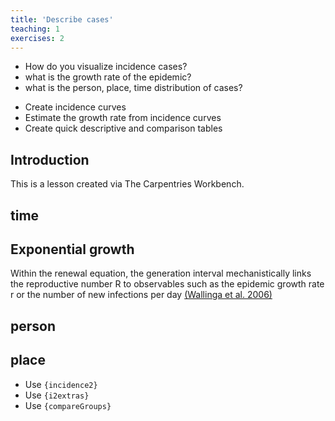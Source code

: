 ```yaml
---
title: 'Describe cases'
teaching: 1
exercises: 2
---
```


:::::::::::::::::::::::::::::::::::::: questions 

- How do you visualize incidence cases?
- what is the growth rate of the epidemic?
- what is the person, place, time distribution of cases?
<!-- - what are the epidemiological characteristics of the infection? -->

::::::::::::::::::::::::::::::::::::::::::::::::

::::::::::::::::::::::::::::::::::::: objectives

- Create incidence curves
- Estimate the growth rate from incidence curves
- Create quick descriptive and comparison tables

::::::::::::::::::::::::::::::::::::::::::::::::

## Introduction

This is a lesson created via The Carpentries Workbench. 

## time

## Exponential growth

Within the renewal equation, the generation interval mechanistically links the reproductive number R to observables such as the epidemic growth rate r or the number of new infections per day [(Wallinga et al. 2006)](https://royalsocietypublishing.org/doi/10.1098/rspb.2006.3754)

## person

## place

<!-- https://gitlab.renkulab.io/the-graph-courses/further-data-analysis-with-r-staging/-/tree/master/ch06_basic_geospatial_viz/lessons -->

::::::::::::::::::::::::::::::::::::: keypoints 

- Use `{incidence2}` 
- Use `{i2extras}`
- Use `{compareGroups}`

::::::::::::::::::::::::::::::::::::::::::::::::

